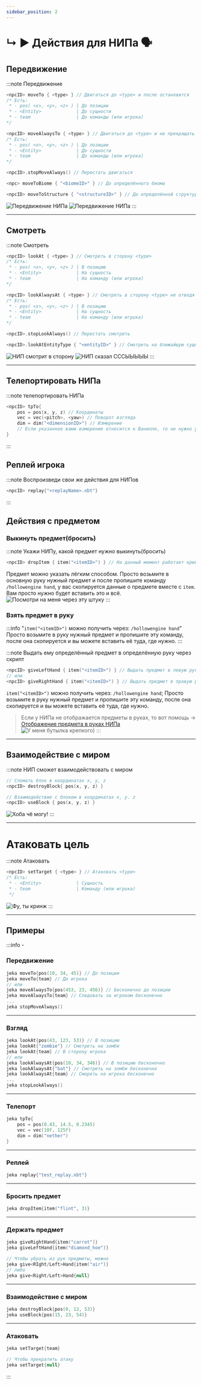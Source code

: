```yaml
---
sidebar_position: 2
---
```


# ↳ ▶ Действия для НИПа 🗣️

## Передвижение

:::note Передвижение
```kts
<npcID> moveTo { <type> } // Двигаться до <type> и после остановится
/* Есть:
 * - pos( <x>, <y>, <z> ) | До позиции
 * - <Entity>             | До сущности
 * - team                 | До команды (или игрока)
*/

<npcID> moveAlwaysTo { <type> } // Двигаться до <type> и не прекращать передвижение
/* Есть:
 * - pos( <x>, <y>, <z> ) | До позиции
 * - <Entity>             | До сущности
 * - team                 | До команды (или игрока)
*/

<npcID>.stopMoveAlways() // Перестать двигаться

<npc> moveToBiome { "<biomeID>" } // До определённого биома

<npcID> moveToStructure { "<structureID>" } // До определённой структуры
```
![Передвижение НИПа](../../.resourses/npc-moveToPos.gif)
![Передвижение НИПа](../../.resourses/npc-moveToTeam-inf.gif)
:::

---

## Смотреть

:::note Смотреть
```kts
<npcID> lookAt { <type> } // Смотреть в сторону <type>
/* Есть:
 * - pos( <x>, <y>, <z> ) | В позицию
 * - <Entity>             | На сущность
 * - team                 | На команду (или игрока)
*/

<npcID> lookAlwaysAt { <type> } // Смотреть в сторону <type> не отводя взгляд (бесконечно)
/* Есть:
 * - pos( <x>, <y>, <z> ) | В позицию
 * - <Entity>             | На сущность
 * - team                 | На команду (или игрока)
*/

<npcID>.stopLookAlways() // Перестать смотреть

<npcID>.lookAtEntityType { "<entityID>" } // Смотреть на ближайшую сущность
```
![НИП смотрит в сторону](../../.resourses/npc-lookAtPos.gif)
![НИП сказал СССЫЫЫЫЫ](../../.resourses/npc-say.gif)
:::

---

## Телепортировать НИПа

:::note телепортировать НИПа
```kts
<npcID> tpTo{
    pos = pos(x, y, z) // Координаты
    vec = vec(<pitch>, <yaw>) // Поворот взгляда
    dim = dim("<dimensionID>") // Измерение
    // Если указанное вами измерение относится к Ванилле, то не нужно указывать modID
}
```
:::

## Реплей игрока

:::note Воспроизведи свои же действия для НИПов
```kts
<npcID> replay{"<replayName>.nbt"}
```
:::

## Действия с предметом

### Выкинуть предмет(бросить)

:::note Укажи НИПу, какой предмет нужно выкинуть(бросить)
```kts
<npcID> dropItem { item("<itemID>") } // На данный момент работает криво, кидает только на Юг. Ждём патча.
```
	
Предмет можно указать лёгким способом. Просто возьмите в основную руку нужный предмет и после пропишите команду `/hollowengine hand`, у вас скопируется данные о предмете вместе с `item`. Вам просто нужно будет вставить это и всё.  
![Посмотри на меня через эту штуку](../../.resourses/npc-dropItem.gif)
:::

### Взять предмет в руку

:::info "`item("<itemID>")` можно получить через: `/hollowengine hand`"
Просто возьмите в руку нужный предмет и пропишите эту команду, после она скопируется и вы можете вставить её туда, где нужно.
:::

:::note Выдать ему определённый предмет в определённую руку через скрипт
```kts
<npcID> giveLeftHand { item("<itemID>") } // Выдать предмет в левую руку
// или
<npcID> giveRightHand { item("<itemID>") } // Выдать предмет в правую руку
```
`item("<itemID>")` можно получить через: `/hollowengine hand`; Просто возьмите в руку нужный предмет и пропишите эту команду, после она скопируется и вы можете вставить её туда, где нужно.

> Если у НИПа не отображается предметы в руках, то вот помощь -> [Отображение предмета в руках НИПа](10-ItemHandVisible.mdx)  
![У меня бутылка крепкого)](../../.resourses/npc-giveHandsItems.gif)
:::

---

## Взаимодействие с миром

:::note НИП сможет взаимодействовать с миром
```kts
// Сломать блок в координатах x, y, z
<npcID> destroyBlock{ pos(x, y, z) }

// Взаимодействие с блоком в координатах x, y. z
<npcID> useBlock { pos(x, y, z) }
```
![Хоба чё могу!](../../.resourses/npc-useBlock.gif)
:::

---

# Атаковать цель

:::note Атаковать
```kts
<npcID> setTarget { <type> } // Атаковать <type>
/* Есть:
 * - <Entity>             | Сущность
 * - team                 | Команду (или игрока)
 */
```
![Фу, ты кринж](../../.resourses/npc-setTargetTeam.gif)
:::



---

## Примеры
:::info -
### Передвижение
```kts
jeka moveTo{pos(10, 34, 45)} // До позиции
jeka moveTo{team} // До игрока
// или
jeka moveAlwaysTo{pos(453, 23, 456)} // Бесконечно до позиции
jeka moveAlwaysTo{team} // Следовать за игроком бесконечно
...
jeka stopMoveAlways()
```
---
### Взгляд
```kts
jeka lookAt{pos(43, 123, 53)} // В позицию
jeka lookAt{"zombie"} // Смотреть на зомби
jeka lookAt{team} // В сторону игрока
// или
jeka lookAlwaysAt{pos(10, 34, 346)} // В позицию бесконечно
jeka lookAlwaysAt{"bat"} // Смотреть на зомби бесконечно
jeka lookAlwaysAt{team} // Смореть на игрока бесконечно
...
jeka stopLookAlways()
```
---
### Телепорт
```kts
jeka tpTo{
    pos = pos(0.43, 14.5, 0.2345)
    vec = vec(10f, 125f)
    dim = dim("nether")
}
```
---
### Реплей
```kts
jeka replay{"test_replay.nbt"}
```
---
### Бросить предмет
```kts
jeka dropItem{item("flint", 3)}
```
---
### Держать предмет
```kts
jeka giveRightHand{item("carrot")}
jeka giveLeftHand{item("diamond_hoe")}

// Чтобы убрать из рук предметы, можно
jeka give<RIght/Left>Hand{item("air")}
// либо
jeka give<Right/Left>Hand{null}
```
---
### Взаимодействие с миром
```kts
jeka destroyBlock{pos(0, 12, 53)}
jeka useBlock{pos(15, 23, 54)}
```
---
### Атаковать
```kts
jeka setTarget{team}

// Чтобы прекратить атаку
jeka setTarget{null}
```
:::